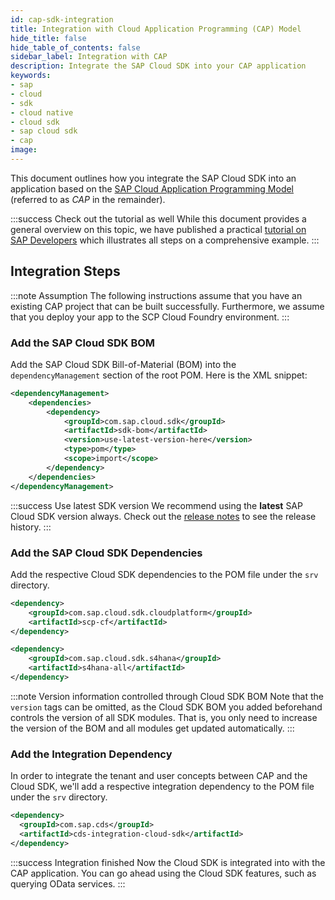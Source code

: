 ```yaml
---
id: cap-sdk-integration
title: Integration with Cloud Application Programming (CAP) Model
hide_title: false
hide_table_of_contents: false
sidebar_label: Integration with CAP
description: Integrate the SAP Cloud SDK into your CAP application
keywords:
- sap
- cloud
- sdk
- cloud native
- cloud sdk
- sap cloud sdk
- cap
image:
---
```


This document outlines how you integrate the SAP Cloud SDK into an application based on the [SAP Cloud Application Programming Model](https://cap.cloud.sap/docs/) (referred to as *CAP* in the remainder).

:::success Check out the tutorial as well
While this document provides a general overview on this topic, we have published a practical [tutorial on SAP Developers](https://developers.sap.com/tutorials/cloudsdk-integrate-cap.html) which illustrates all steps on a comprehensive example. 
:::

## Integration Steps

:::note Assumption
The following instructions assume that you have an existing CAP project that can be built successfully.
Furthermore, we assume that you deploy your app to the SCP Cloud Foundry environment.
:::

### Add the SAP Cloud SDK BOM
Add the SAP Cloud SDK Bill-of-Material (BOM) into the `dependencyManagement` section of the root POM.
Here is the XML snippet:
```xml
<dependencyManagement>
    <dependencies>
        <dependency>
            <groupId>com.sap.cloud.sdk</groupId>
            <artifactId>sdk-bom</artifactId>
            <version>use-latest-version-here</version>
            <type>pom</type>
            <scope>import</scope>
        </dependency>
    </dependencies>        
</dependencyManagement>
```
:::success Use latest SDK version
We recommend using the **latest** SAP Cloud SDK version always. 
Check out the [release notes](../release-notes-sap-cloud-sdk-for-java) to see the release history.
:::

### Add the SAP Cloud SDK Dependencies
Add the respective Cloud SDK dependencies to the POM file under the `srv` directory.
```xml
<dependency>
    <groupId>com.sap.cloud.sdk.cloudplatform</groupId>
    <artifactId>scp-cf</artifactId>
</dependency>

<dependency>
    <groupId>com.sap.cloud.sdk.s4hana</groupId>
    <artifactId>s4hana-all</artifactId>
</dependency>
```
:::note Version information controlled through Cloud SDK BOM
Note that the `version` tags can be omitted, as the Cloud SDK BOM you added beforehand controls the version of all SDK modules.
That is, you only need to increase the version of the BOM and all modules get updated automatically.
:::

### Add the Integration Dependency
In order to integrate the tenant and user concepts between CAP and the Cloud SDK, we'll add a respective integration dependency to the POM file under the `srv` directory.
```xml
<dependency>
  <groupId>com.sap.cds</groupId>
  <artifactId>cds-integration-cloud-sdk</artifactId>
</dependency> 
```

:::success Integration finished
Now the Cloud SDK is integrated into with the CAP application.
You can go ahead using the Cloud SDK features, such as querying OData services.
:::


